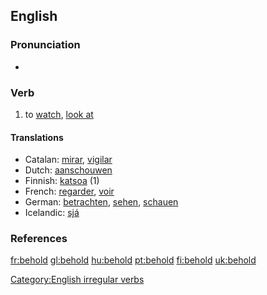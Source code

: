 ==English==

===Pronunciation===
*{{IPA|/bɪ'həʊld/}}

===Verb===
{{en-verb|beholds|beholding|beheld}}

# {{transitive}} to [[watch]], [[look at]]

====Translations====
{{top}}
*Catalan: [[mirar]], [[vigilar]]
*Dutch: [[aanschouwen]]
*Finnish: [[katsoa]] (1)
*French: [[regarder]], [[voir]]
*German: [[betrachten]], [[sehen]], [[schauen]]
*Icelandic: [[sjá]]
{{mid}}
{{bottom}}

===References===
{{R:Century 1911}}
{{R:Webster 1913}}

[[Category:English irregular verbs]]

[[fr:behold]]
[[gl:behold]]
[[hu:behold]]
[[pt:behold]]
[[fi:behold]]
[[uk:behold]]
